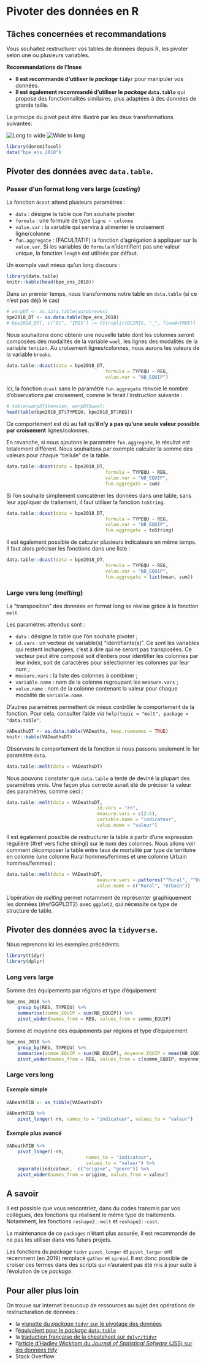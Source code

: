 # Pivoter des données en R

## Tâches concernées et recommandations

Vous souhaitez restructurer vos tables de données depuis R, les pivoter selon une ou plusieurs variables.

::: {.recommandation data-latex=""}
**Recommandations de l'Insee**

* **Il est recommandé d'utiliser le *package* `tidyr`** pour manipuler vos données. 
* **Il est également recommandé d'utiliser le *package* `data.table`** qui propose des fonctionnalités similaires, plus adaptées à des données de grande taille.
:::

<!--commGF : pas sûr que ce soit utile

## Présentation des concepts

Il est communément admis que le "nettoyage" et la préparation des données (*data cleanin*, *data munging*) représente une part importante du travail des professionnels du chiffre. On parle parfois d'un rapport "80/20" : 80% de préparation, 20% d'analyse. Parmi l'ensemble des opérations que ce champ recouvre, la restructuration des données tient une place importante. Les deux principales opérations de restructuration consistent à basculer d'un format dit **long** à un format **large**, ou inversement. On dit alors que l'on **pivote** les données, comme avec les tableaux croisés dynamiques d'`Excel ®`.

On trouve également dans la littérature les termes de *data.wrangling*, *reshaping*, *melt* (faire fondre), *cast* (jeter, lancer), *tidy / molten data*

-->

Le principe du pivot peut être illustré par les deux transformations suivantes:

![Long to wide](./pics/datatable/longtowide.png) ![Wide to long](./pics/datatable/widetolong.png)


```r
library(doremifasol)
data("bpe_ens_2018")
```

## Pivoter des données avec `data.table`.

### Passer d'un format long vers large (*casting*)

La fonction `dcast` attend plusieurs paramètres :

+ `data` : désigne la table que l'on souhaite pivoter
+ `formula` : une formule de type `ligne ~ colonne`
+ `value.var` : la variable qui servira à alimenter le croisement ligne/colonne
+ `fun.aggregate` : (FACULTATIF) la fonction d'agrégation à appliquer sur la `value.var`. Si les variables de `formula` n'identifient pas une valeur unique, la fonction `length` est utilisée par défaut.

Un exemple vaut mieux qu'un long discours :

```r
library(data.table)
knitr::kable(head(bpe_ens_2018))
```

Dans un premier temps, nous transformons notre table en `data.table` (si ce n'est pas déjà le cas)

```r
# warpDT <- as.data.table(warpbreaks)
bpe2018_DT <- as.data.table(bpe_ens_2018)
# bpe2018_DT[, c("DC", "IRIS") := tstrsplit(DCIRIS, "_", fixed=TRUE)]
```

Nous souhaitons donc obtenir une nouvelle table dont les colonnes seront composées des modalités de la variable `wool`, les lignes des modalités de la variable `tension`. Au croisement lignes/colonnes, nous aurons les valeurs de la variable `breaks`.

```r
data.table::dcast(data = bpe2018_DT,
									formula = TYPEQU ~ REG,
									value.var = "NB_EQUIP")
```

Ici, la fonction `dcast` sans le paramètre `fun.aggregate` renvoie le nombre d'observations par croisement, comme le ferait l'instruction suivante :

```r
# table(warpDT$tension, warpDT$wool)
head(table(bpe2018_DT$TYPEQU, bpe2018_DT$REG))
```

Ce comportement est dû au fait qu'**il n'y a pas qu'une seule valeur possible par croisement** lignes/colonnes. 

En revanche, si nous ajoutons le paramètre `fun.aggregate`, le résultat est totalement différent. Nous souhaitons par exemple calculer la somme des valeurs pour chaque "cellule" de la table.

```r
data.table::dcast(data = bpe2018_DT,
									formula = TYPEQU ~ REG,
									value.var = "NB_EQUIP",
									fun.aggregate = sum)
```

::: {.conseil data-latex=""}
Si l'on souhaite simplement concaténer les données dans une table, sans leur appliquer de traitement, il faut utiliser la fonction `toString`.

```r
data.table::dcast(data = bpe2018_DT,
									formula = TYPEQU ~ REG,
									value.var = "NB_EQUIP",
									fun.aggregate = toString)
```
:::

Il est également possible de calculer plusieurs indicateurs en même temps. Il faut alors préciser les fonctions dans une liste :

```r
data.table::dcast(data = bpe2018_DT,
									formula = TYPEQU ~ REG,
									value.var = "NB_EQUIP",
									fun.aggregate = list(mean, sum))
```

<!--
il est également possible de passer sa propre fonction au paramètre `fun.aggregate` :

TODO : trouver un exemple pertinent de fonction

```r
data.table::dcast(data = warpDT,
									formula = tension ~ wool,
									value.var = "breaks",
									fun.aggregate = function(x) sum(x) / 2)
```

-->

### Large vers long (*melting*)

La "transposition" des données en format long se réalise grâce à la fonction `melt`.

Les paramètres attendus sont :

+ `data` : désigne la table que l'on souhaite pivoter ;
+ `id.vars` : un vecteur de variable(s) "identifiante(s)". Ce sont les variables qui restent inchangées, c'est à dire qui ne seront pas transposées. Ce vecteur peut être composé soit d'entiers pour identifier les colonnes par leur index, soit de caractères pour sélectionner les colonnes par leur nom ;
+ `measure.vars` : la liste des colonnes à combiner ;
+ `variable.name` : nom de la colonne regroupant les `measure.vars` ;
+ `value.name` : nom de la colonne contenant la valeur pour chaque modalité de `variable.name`.

D'autres paramètres permettent de mieux contrôler le comportement de la fonction. Pour cela, consulter l'aide *via* `help(topic = "melt", package = "data.table"`.

<!--
Pour illustrer cette fonction, nous utiliserons le jeu de données `VADeaths`, qui présente des taux de mortalités par genre et par type de territoire (rural / urbain). Pour les besoins de l'exemple, nous transformons préalablement ces données en objet de classe `data.table`.
-->

```r
VADeathsDT <- as.data.table(VADeaths, keep.rownames = TRUE)
knitr::kable(VADeathsDT)
```

Observons le comportement de la fonction si nous passons seulement le 1er paramètre `data`.

```r
data.table::melt(data = VADeathsDT)
```

Nous pouvons constater que `data.table` a tenté de deviné la plupart des paramètres omis. Une façon plus correcte aurait été de préciser la valeur des paramètres, comme ceci :

```r
data.table::melt(data = VADeathsDT,
								 id.vars = "rn",
								 measure.vars = c(2:5),
								 variable.name = "indicateur",
								 value.name = "valeur")
```

Il est également possible de restructurer la table à partir d'une expression régulière (#ref vers fiche stringi) sur le nom des colonnes. Nous allons voir comment décomposer la table entre taux de mortalité par type de territoire en colonne (une colonne Rural hommes/femmes et une colonne Urbain hommes/femmes) :

```r
data.table::melt(data = VADeathsDT,
								 measure.vars = patterns("^Rural", "^Urban"),
								 value.name = c("Rural", "Urbain"))
```

::: {.conseil data-latex=""}
L'opération de *melting* permet notamment de représenter graphiquement les données (#refGGPLOT2) avec `ggplot2`, qui nécessite ce type de structure de table.
:::

## Pivoter des données avec la `tidyverse`.

Nous reprenons ici les exemples précédents.

```r
library(tidyr)
library(dplyr)
```

### Long vers large

Somme des équipements par régions et type d'équipement

```r
bpe_ens_2018 %>%
	group_by(REG, TYPEQU) %>%
	summarise(somme_EQUIP = sum(NB_EQUIP)) %>%
	pivot_wider(names_from = REG, values_from = somme_EQUIP)

```

Somme et moyenne des équipements par régions et type d'équipement

```r
bpe_ens_2018 %>%
	group_by(REG, TYPEQU) %>%
	summarise(somme_EQUIP = sum(NB_EQUIP), moyenne_EQUIP = mean(NB_EQUIP)) %>%
	pivot_wider(names_from = REG, values_from = c(somme_EQUIP, moyenne_EQUIP))
```

### Large vers long

#### Exemple simple

```r
VADeathTIB <- as_tibble(VADeathsDT)

VADeathTIB %>%
	pivot_longer(-rn, names_to = "indicateur", values_to = "valeur")

```

#### Exemple plus avancé

```r
VADeathTIB %>%
	pivot_longer(-rn,
							 names_to = "indicateur",
							 values_to = "valeur") %>%
	separate(indicateur,  c("origine", "genre")) %>%
	pivot_wider(names_from = origine, values_from = valeur)
```


## A savoir

Il est possible que vous rencontriez, dans du codes transmis par vos collègues, des fonctions qui réalisent le même type de traitements. Notamment, les fonctions `reshape2::melt` et `reshape2::cast`.

La maintenance de ce `packages` n'étant plus assurée, il est recommandé de ne pas les utiliser dans vos futurs projets.

<!--commGF : pas sur qu'il est judicieux de donner un conseil qui peut causer des pb
Dans la mesure du possible, il serait souhaitable de les remplacer par celles présentées dans cette fiche (attention toutefois de ne pas briser des chaines de traitement).
-->

Les fonctions du *package* `tidyr` `pivot_longer` et `pivot_larger` ont récemment (en 2019) remplacé `gather` et `spread`. Il est donc possible de croiser ces termes dans des scripts qui n'auraient pas été mis à jour suite à l'évolution de ce *package*.

<!--
Le langage SQL permet également de réaliser ces opérations, notamment grâce à l'instruction `GROUP BY`. Enfin, le *package* `rpivotTable` permet de réaliser ce type de traitement de façon interactive en *drag and drop* avec la souris.
-->

## Pour aller plus loin {#RessourcesPIVOT}

On trouve sur internet beaucoup de ressources au sujet des opérations de restructuration de données :

* la [vignette du *package* `tidyr` sur le pivotage des données](https://cran.r-project.org/web/packages/tidyr/vignettes/pivot.html)
* l'[équivalent pour le *package* `data.table`](https://cran.r-project.org/web/packages/data.table/vignettes/datatable-reshape.html)
* la [traduction française de la cheatsheet sur `dplyr/tidyr`](https://github.com/rstudio/cheatsheets/raw/master/translations/french/data-wrangling-french.pdf)
* l'[article d'Hadley Wickham du *Journal of Statistical Sofware* (JSS) sur les données *tidy*](https://www.jstatsoft.org/article/view/v059i10)
* Stack Overflow



